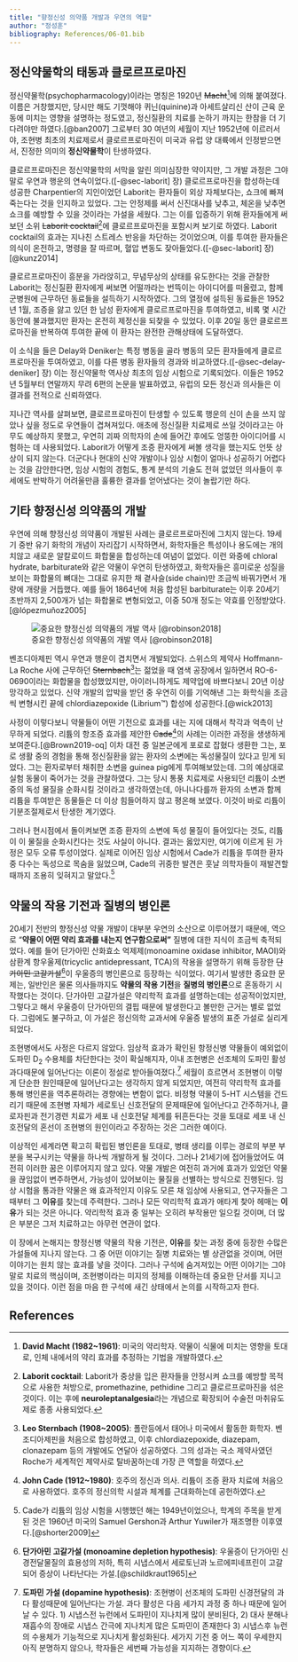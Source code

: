 ---
title: "향정신성 의약품 개발과 우연의 역할"
author: "정성훈"
bibliography: References/06-01.bib
---

## 정신약물학의 태동과 클로르프로마진 {#sec-chlorpromazine}

정신약물학(psychopharmacology)이라는 명칭은 1920년 <s>Macht</s>[^06-01-1]에 의해 붙여졌다. 이름은 거창했지만, 당시만 해도 기껏해야 퀴닌(quinine)과 아세트살리신 산이 근육 운동에 미치는 영향을 설명하는 정도였고, 정신질환의 치료를 논하기 까지는 한참을 더 기다려야만 하였다.[@ban2007] 그로부터 30 여년의 세월이 지난 1952년에 이르러서야, 조현병 최초의 치료제로서 클로르프로마진이 미국과 유럽 양 대륙에서 인정받으면서, 진정한 의미의 **정신약물학**이 탄생하였다.

[^06-01-1]: **David Macht (1982\~1961)**: 미국의 약리학자. 약물이 식물에 미치는 영향을 토대로, 인체 내에서의 약리 효과를 추정하는 기법을 개발하였다.

클로르프로마진은 정신약물학의 서막을 알린 의미심장한 약이지만, 그 개발 과정은 그야말로 우연과 행운의 연속이었다.([-@sec-laborit] 장) 클로르프로마진을 합성하는데 성공한 Charpentier의 지인이었던 Laborit는 환자들이 외상 자체보다는, 쇼크에 빠져 죽는다는 것을 인지하고 있었다. 그는 안정제를 써서 신진대사를 낮추고, 체온을 낮추면 쇼크를 예방할 수 있을 것이라는 가설을 세웠다. 그는 이를 입증하기 위해 환자들에게 써보던 소위 <s>Laborit cocktail</s>[^06-01-2]에 클로르프로마진을 포함시켜 보기로 하였다. Laborit cocktail의 효과는 지나친 스트레스 반응을 차단하는 것이었으며, 이를 투여한 환자들은 의식이 온전하고, 명령을 잘 따르며, 혈압 변동도 잦아들었다.([-@sec-laborit] 장)[@kunz2014]

[^06-01-2]: **Laborit cocktail**: Laborit가 중상을 입은 환자들을 안정시켜 쇼크를 예방할 목적으로 사용한 처방으로, promethazine, pethidine 그리고 클로르프로마진을 섞은 것이다. 이는 후에 **neuroleptanalgesia**라는 개념으로 확장되어 수술전 마취유도제로 종종 사용되었다.

클로르프로마진이 흥분을 가라앉히고, 무념무상의 상태를 유도한다는 것을 관찰한 Laborit는 정신질환 환자에게 써보면 어떨까라는 번뜩이는 아이디어를 떠올렸고, 함께 군병원에 근무하던 동료들을 설득하기 시작하였다. 그의 열정에 설득된 동료들은 1952년 1월, 조증을 앓고 있던 한 남성 환자에게 클로르프로마진을 투여하였고, 비록 몇 시간 동안에 불과했지만 환자는 온전히 제정신을 되찾을 수 있었다. 이후 20일 동안 클로르프로마진을 반복하여 투여한 끝에 이 환자는 완전한 관해상태에 도달하였다.

이 소식을 들은 Delay와 Deniker</s>는 특정 병동을 골라 병동의 모든 환자들에게 클로르프로마진을 투여하였고, 이를 다른 병동 환자들의 경과와 비교하였다.([-@sec-delay-deniker] 장) 이는 정신약물학 역사상 최초의 임상 시험으로 기록되었다. 이들은 1952년 5월부터 연말까지 무려 6편의 논문을 발표하였고, 유럽의 모든 정신과 의사들은 이 결과를 전적으로 신뢰하였다.

지나간 역사를 살펴보면, 클로르프로마진이 탄생할 수 있도록 행운의 신이 손을 쓰지 않았나 싶을 정도로 우연들이 겹쳐져있다. 애초에 정신질환 치료제로 쓰일 것이라고는 아무도 예상하지 못했고, 우연히 괴짜 의학자의 손에 들어간 후에도 엉뚱한 아이디어를 시험하는 데 사용되었다. Laborit가 어떻게 조증 환자에게 써볼 생각을 했는지도 언뜻 상상이 되지 않는다. 더군다나 현대의 신약 개발이나 임상 시험이 얼마나 성공하기 어렵다는 것을 감안한다면, 임상 시험의 경험도, 통계 분석의 기술도 전혀 없었던 의사들이 후세에도 반박하기 어려울만큼 훌륭한 결과를 얻어냈다는 것이 놀랍기만 하다.

## 기타 향정신성 의약품의 개발

우연에 의해 향정신성 의약품이 개발된 사례는 클로르프로마진에 그치지 않는다. 19세기 중반 유기 화학의 개념이 자리잡기 시작하면서, 화학자들은 특성이나 용도에는 개의치않고 새로운 알칼로이드 화합물을 합성하는데 여념이 없었다. 이런 와중에 chloral hydrate, barbiturate와 같은 약물이 우연히 탄생하였고, 화학자들은 흥미로운 성질을 보이는 화합물의 뼈대는 그대로 유지한 채 곁사슬(side chain)만 조금씩 바꿔가면서 개량에 개량을 거듭했다. 예를 들어 1864년에 처음 합성된 barbiturate는 이후 20세기 초반까지 2,500개가 넘는 화합물로 변형되었고, 이중 50개 정도는 약효를 인정받았다.[@lópezmuñoz2005]

![중요한 향정신성 의약품의 개발 역사 [@robinson2018]](images/06-01/img_0.png)

벤조디아제핀 역시 우연과 행운이 겹치면서 개발되었다. 스위스의 제약사 Hoffmann-La Roche 사에 근무하던 <s>Sternbach</s>[^06-01-3]는 젊었을 때 염색 공장에서 일하면서 RO-6-0690이라는 화합물을 합성했었지만, 아이러니하게도 제약업에 바쁘다보니 20년 이상 망각하고 있었다. 신약 개발의 압박을 받던 중 우연히 이를 기억해낸 그는 화학식을 조금씩 변형시킨 끝에 chlordiazepoxide (Librium™) 합성에 성공한다.[@wick2013]

[^06-01-3]: **Leo Sternbach (1908\~2005)**: 폴란등에서 태어나 미국에서 활동한 화학자. 벤조디아제핀을 처음으로 합성하였고, 이후 chlordiazepoxide, diazepam, clonazepam 등의 개발에도 연달아 성공하였다. 그의 성과는 국소 제약사였던 Roche가 세계적인 제약사로 탈바꿈하는데 가장 큰 역할을 하였다.

사정이 이렇다보니 약물들이 어떤 기전으로 효과를 내는 지에 대해서 착각과 억측이 난무하게 되었다. 리튬의 항조증 효과를 제안한 <s>Cade</s>[^06-01-4]의 사례는 이러한 과정을 생생하게 보여준다.[@Brown2019-oq] 이차 대전 중 일본군에게 포로로 잡혔다 생환한 그는, 포로 생활 중의 경험을 통해 정신질환을 앓는 환자의 소변에는 독성물질이 있다고 믿게 되었다. 그는 환자로부터 채취한 소변을 guinea pig에게 투여해보았는데. 그의 예상대로 실험 동물이 죽어가는 것을 관찰하였다. 그는 당시 통풍 치료제로 사용되던 리튬이 소변 중의 독성 물질을 순화시킬 것이라고 생각하였는데, 아니나다를까 환자의 소변과 함께 리튬을 투여받은 동물들은 더 이상 힘들어하지 않고 평온해 보였다. 이것이 바로 리튬이 기분조절제로서 탄생한 계기였다.

[^06-01-4]: **John Cade (1912\~1980)**: 호주의 정신과 의사. 리튬이 조증 환자 치료에 처음으로 사용하였다. 호주의 정신의학 시설과 체계를 근대화하는데 공헌하였다.

그러나 현시점에서 돌이켜보면 조증 환자의 소변에 독성 물질이 들어있다는 것도, 리튬이 이 물질을 순화시킨다는 것도 사실이 아니다. 결과는 옳았지만, 여기에 이르게 된 가정은 모두 오류 투성이었다. 실제로 이어진 임상 시험에서 Cade가 리튬을 투여한 환자 중 다수는 독성으로 목숨을 잃었으며, Cade의 귀중한 발견은 훗날 의학자들이 재발견할 때까지 조용히 잊혀지고 말았다.[^06-01-5]

[^06-01-5]: Cade가 리튬의 임상 시험을 시행했던 해는 1949년이었으나, 학계의 주목을 받게 된 것은 1960년 미국의 Samuel Gershon과 Arthur Yuwiler가 재조명한 이후였다.[@shorter2009]

## 약물의 작용 기전과 질병의 병인론

20세기 전반의 향정신성 약물 개발이 대부분 우연의 소산으로 이루어졌기 때문에, 역으로 "**약물이 어떤 약리 효과를 내는지 연구함으로써"** 질병에 대한 지식이 조금씩 축적되었다. 예를 들어 단가아민 산화효소 억제제(monoamine oxidase inhibitor, MAOI)와 삼환계 항우울제(tricyclic antidepressant, TCA)의 작용을 설명하기 위해 등장한 <s>단가아민 고갈가설</s>[^06-01-6]이 우울증의 병인론으로 등장하는 식이었다. 여기서 발생한 중요한 문제는, 일반인은 물론 의사들까지도 **약물의 작용 기전**을 **질병의 병인론**으로 혼동하기 시작했다는 것이다. 단가아민 고갈가설은 약리학적 효과를 설명하는데는 성공적이었지만, 그렇다고 해서 우울증이 단가아민의 결핍 때문에 발생한다고 볼만한 근거는 별로 없었다. 그럼에도 불구하고, 이 가설은 정신의학 교과서에 우울증 발생의 표준 가설로 실리게 되었다.

[^06-01-6]: **단가아민 고갈가설 (monoamine depletion hypothesis)**: 우울증이 단가아민 신경전달물질의 효용성의 저하, 특히 시냅스에서 세로토닌과 노르에피네프린이 고갈되어 증상이 나타난다는 가설.[@schildkraut1965]

조현병에서도 사정은 다르지 않았다. 임상적 효과가 확인된 항정신병 약물들이 예외없이 도파민 D~2~ 수용체를 차단한다는 것이 확실해지자, 이내 조현병은 선조체의 도파민 활성과다때문에 일어난다는 이론이 정설로 받아들여졌다.[^06-01-7] 세월이 흐르면서 조현병이 이렇게 단순한 원인때문에 일어난다고는 생각하지 않게 되었지만, 여전히 약리학적 효과를 통해 병인론을 역추론하려는 경향에는 변함이 없다. 비정형 약물이 5-HT 시스템을 건드리기 때문에 조현병 자체가 세로토닌 신호전달의 문제때문에 일어난다고 간주하거나, 클로자핀과 전기경련 치료가 세포 내 신호전달 체계를 뒤흔든다는 것을 토대로 세포 내 신호전달의 혼선이 조현병의 원인이라고 주장하는 것은 그러한 예이다.

[^06-01-7]: **도파민 가설 (dopamine hypothesis)**: 조현병이 선조체의 도파민 신경전달의 과다 활성때문에 일어난다는 가설. 과다 활성은 다음 세가지 과정 중 하나 때문에 일어날 수 있다. 1) 시냅스전 뉴런에서 도파민이 지나치게 많이 분비된다, 2) 대사 분해나 재흡수의 장애로 시냅스 간극에 지나치게 많은 도파민이 존재한다 3) 시냅스후 뉴런의 수용체가 기능적으로 지나치게 활성화된다. 세가지 기전 중 어느 쪽이 우세한지 아직 분명하지 않으나, 학자들은 세번째 가능성을 지지하는 경향이다.

이상적인 세계라면 확고히 확립된 병인론을 토대로, 병태 생리를 이루는 경로의 부분 부분을 복구시키는 약물을 하나씩 개발하게 될 것이다. 그러나 21세기에 접어들었어도 여전히 이러한 꿈은 이루어지지 않고 있다. 약물 개발은 여전히 과거에 효과가 있었던 약물을 끊임없이 변주하면서, 가능성이 있어보이는 물질을 선별하는 방식으로 진행된다. 임상 시험을 통과한 약물은 왜 효과적인지 이유도 모른 채 임상에 사용되고, 연구자들은 그 때부터 그 **이유**를 찾는데 주력한다. 그러나 모든 약리학적 효과가 애타게 찾아 헤매는 **이유**가 되는 것은 아니다. 약리학적 효과 중 일부는 오히려 부작용만 일으킬 것이며, 더 많은 부분은 그저 치료하고는 아무런 연관이 없다.

이 장에서 논해지는 항정신병 약물의 작용 기전은, **이유**를 찾는 과정 중에 등장한 수많은 가설들에 지나지 않는다. 그 중 어떤 이야기는 질병 치료와는 별 상관없을 것이며, 어떤 이야기는 원치 않는 효과를 낳을 것이다. 그러나 구석에 숨겨져있는 어떤 이야기는 그야말로 치료의 핵심이며, 조현병이라는 미지의 정체를 이해하는데 중요한 단서를 지니고 있을 것이다. 이런 점을 마음 한 구석에 새긴 상태에서 논의를 시작하고자 한다.

## References {.unnumbered}
